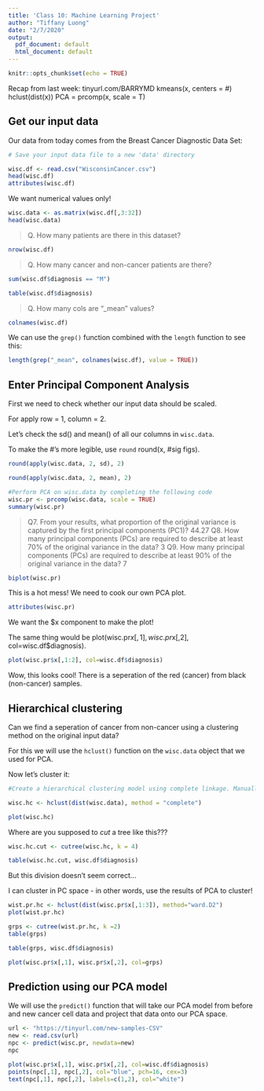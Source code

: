 ```yaml
---
title: 'Class 10: Machine Learning Project'
author: "Tiffany Luong"
date: "2/7/2020"
output:
  pdf_document: default
  html_document: default
---
```


```r
knitr::opts_chunk$set(echo = TRUE)
```

Recap from last week:
tinyurl.com/BARRYMD
kmeans(x, centers = #)
hclust(dist(x))
PCA = prcomp(x, scale = T)

## Get our input data

Our data from today comes from the Breast Cancer Diagnostic Data Set:

```r
# Save your input data file to a new 'data' directory

wisc.df <- read.csv("WisconsinCancer.csv")
head(wisc.df)
attributes(wisc.df)

```

We want numerical values only!

```r
wisc.data <- as.matrix(wisc.df[,3:32])
head(wisc.data)
```

> Q. How many patients are there in this dataset?

```r
nrow(wisc.df)
```

> Q. How many cancer and non-cancer patients are there?

```r
sum(wisc.df$diagnosis == "M")

table(wisc.df$diagnosis)
```

> Q. How many cols are "_mean" values?

```r
colnames(wisc.df)
```

We can use the `grep()` function combined with the `length` function to see this:

```r
length(grep("_mean", colnames(wisc.df), value = TRUE))
```

## Enter Principal Component Analysis

First we need to check whether our input data should be scaled.

For apply row = 1, column = 2.

Let's check the sd() and mean() of all our columns in `wisc.data`.

To make the #'s more legible, use `round` round(x, #sig figs).

```r
round(apply(wisc.data, 2, sd), 2)

round(apply(wisc.data, 2, mean), 2)
```

```r
#Perform PCA on wisc.data by completing the following code
wisc.pr <- prcomp(wisc.data, scale = TRUE)
summary(wisc.pr)
```

> Q7. From your results, what proportion of the original variance is captured by the first principal components (PC1)? 
44.27
> Q8. How many principal components (PCs) are required to describe at least 70% of the original variance in the data? 
3
> Q9. How many principal components (PCs) are required to describe at least 90% of the original variance in the data? 
7

```r
biplot(wisc.pr)
```

This is a hot mess! We need to cook our own PCA plot.

```r
attributes(wisc.pr)
```

We want the $x component to make the plot!

The same thing would be plot(wisc.pr$x[,1], wisc.pr$x[,2], col=wisc.df$diagnosis).

```r
plot(wisc.pr$x[,1:2], col=wisc.df$diagnosis)
```

Wow, this looks cool! There is a seperation of the red (cancer) from black (non-cancer) samples.




## Hierarchical clustering

Can we find a seperation of cancer from non-cancer using a clustering method on the original input data?

For this we will use the `hclust()` function on the `wisc.data` object that we used for PCA.

Now let's cluster it:

```r
#Create a hierarchical clustering model using complete linkage. Manually specify the method argument to hclust() and assign the results to wisc.hclust.

wisc.hc <- hclust(dist(wisc.data), method = "complete")

plot(wisc.hc)
```

Where are you supposed to *cut* a tree like this???

```r
wisc.hc.cut <- cutree(wisc.hc, k = 4)

table(wisc.hc.cut, wisc.df$diagnosis)
```

But this division doesn't seem correct...

I can cluster in PC space - in other words, use the results of PCA to cluster!

```r
wist.pr.hc <- hclust(dist(wisc.pr$x[,1:3]), method="ward.D2")
plot(wist.pr.hc)
```

```r
grps <- cutree(wist.pr.hc, k =2)
table(grps)
```

```r
table(grps, wisc.df$diagnosis)
```

```r
plot(wisc.pr$x[,1], wisc.pr$x[,2], col=grps)
```

## Prediction using our PCA model

We will use the `predict()` function that will take our PCA model from before and new cancer cell data and project that data onto our PCA space.

```r
url <- "https://tinyurl.com/new-samples-CSV"
new <- read.csv(url)
npc <- predict(wisc.pr, newdata=new)
npc
```

```r
plot(wisc.pr$x[,1], wisc.pr$x[,2], col=wisc.df$diagnosis)
points(npc[,1], npc[,2], col="blue", pch=16, cex=3)
text(npc[,1], npc[,2], labels=c(1,2), col="white")
```

